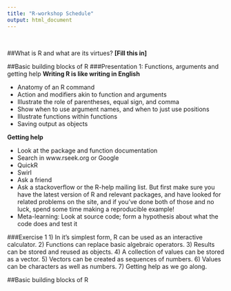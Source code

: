 ```yaml
---
title: "R-workshop Schedule"
output: html_document
---
```

<br> 

##What is R and what are its virtues?
**[Fill this in]**


##Basic building blocks of R
###Presentation 1: Functions, arguments and getting help
**Writing R is like writing in English**

- Anatomy of an R command
- Action and modifiers akin to function and arguments
- Illustrate the role of parentheses, equal sign, and comma
- Show when to use argument names, and when to just use positions
- Illustrate functions within functions
- Saving output as objects 

**Getting help**

- Look at the package and function documentation
- Search in www.rseek.org or Google
- QuickR
- Swirl
- Ask a friend
- Ask a stackoverflow or the R-help mailing list. But first make sure you have the latest version of R and relevant packages, and have looked for related problems on the site, and if you've done both of those and no luck, spend some time making a reproducible example!
- Meta-learning: Look at source code; form a hypothesis about what the code does and test it

###Exercise 1
1) In it's simplest form, R can be used as an interactive calculator. 
2) Functions can replace basic algebraic operators.
3) Results can be stored and reused as objects.
4) A collection of values can be stored as a vector.
5) Vectors can be created as sequences of numbers.
6) Values can be characters as well as numbers.
7) Getting help as we go along.

##Basic building blocks of R
